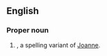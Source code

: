 {{also|Joann|Jo-Ann}}

==English==

===Proper noun===
{{en-proper noun}}

# {{given name|female|from=Hebrew}}, a spelling variant of [[Joanne]].